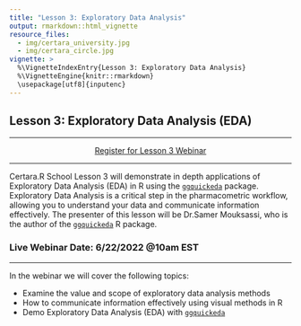 ```yaml
---
title: "Lesson 3: Exploratory Data Analysis"
output: rmarkdown::html_vignette
resource_files:
  - img/certara_university.jpg
  - img/certara_circle.jpg
vignette: >
  %\VignetteIndexEntry{Lesson 3: Exploratory Data Analysis}
  %\VignetteEngine{knitr::rmarkdown}
  \usepackage[utf8]{inputenc}
---
```


## Lesson 3: Exploratory Data Analysis (EDA)

---

<center>
<a class = "registration-button" href="https://certara.zoom.us/webinar/register/WN_jKSzJxD5SKGjqXM5WbRkHw" target="_blank">Register for Lesson 3 Webinar</a>
</center>

---

Certara.R School Lesson 3 will demonstrate in depth applications of Exploratory Data Analysis (EDA) in R using the [`ggquickeda`](https://smouksassi.github.io/ggquickeda/) package. Exploratory Data Analysis is a critical step in the pharmacometric workflow, allowing you to understand your data and communicate information effectively. The presenter of this lesson will be Dr.Samer Mouksassi, who is the author of the [`ggquickeda`](https://smouksassi.github.io/ggquickeda/) R package.


### Live Webinar Date: 6/22/2022 @10am EST

----

In the webinar we will cover the following topics:

* Examine the value and scope of exploratory data analysis methods
* How to communicate information effectively using visual methods in R
* Demo Exploratory Data Analysis (EDA) with [`ggquickeda`](https://smouksassi.github.io/ggquickeda/)
